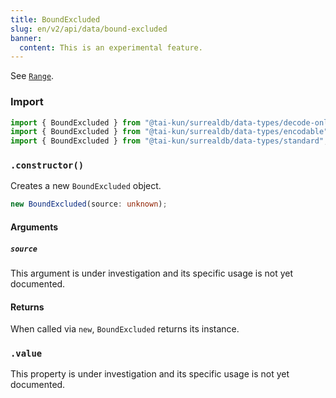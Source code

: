```yaml
---
title: BoundExcluded
slug: en/v2/api/data/bound-excluded
banner:
  content: This is an experimental feature.
---
```



See [`Range`](/v2/api/data/range).

### Import

```ts
import { BoundExcluded } from "@tai-kun/surrealdb/data-types/decode-only";
import { BoundExcluded } from "@tai-kun/surrealdb/data-types/encodable";
import { BoundExcluded } from "@tai-kun/surrealdb/data-types/standard";
```

### `.constructor()`

Creates a new `BoundExcluded` object.

```ts
new BoundExcluded(source: unknown);
```

#### Arguments

##### `source`

This argument is under investigation and its specific usage is not yet documented.

#### Returns

When called via `new`, `BoundExcluded` returns its instance.

### `.value` <Badge variant="instance" /><Badge variant="property" /><Badge variant="decodeonly" />

This property is under investigation and its specific usage is not yet documented.
